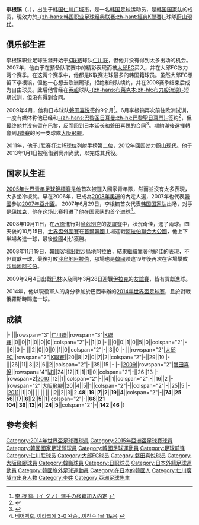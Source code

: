 {{Football player infobox| 
| playername= 李根镐 <br /> {{lang|ko|이근호}}
| image    = [[File:Lee_Keun-Ho_-_1.jpg|250px]]
| fullname = 李根镐 <br /> {{lang|ko|이근호}} <br /> Lee Keun-Ho
| nickname    = 
| height      = {{height|meters=1.76}}
| dateofbirth = {{birth date and age|1985|4|11}}
| cityofbirth = [[仁川广域市|仁川广域市]]
| countryofbirth = {{KOR}}
| currentclub  = [[蔚山現代足球俱樂部|蔚山現代]]
| clubnumber = 11
| position = [[中場|翼鋒]]、[[前锋_(足球)|前锋]]
| youthyears = 
| youthclubs = 
| years = 2004-2006<br/>2007-2008<br/>2009-2010<br/>2010-2011<br/>2012-2014<br/>2013-2014<br>2014-2015<br>2015<br>2016<br/>2017-2018<br/>2018-
| clubs = [[仁川联|仁川联]]<br/>[[大邱FC|大邱FC]]<br/>[[磐田喜悦|磐田喜悦]]<br/>[[大阪飛腳|大阪飛腳]]<br/>[[蔚山现代|蔚山现代]]<br/>[[尚州尚武足球俱樂部|尚州尚武]]（[[服兵役|服兵役]]）<br/>[[艾查殊體育會|艾查殊]]<br/>[[全北现代汽車足球俱樂部|全北现代]] （租借）<br/>[[濟州聯足球俱樂部|濟州聯]]<br/>[[江原足球俱乐部|江原FC]]<br/>[[蔚山現代足球俱樂部|蔚山現代]]
| caps(goals) = {{0}}2 {{0}}(0) <br/> 46 (19) <br/> 36 (13) <br/>  52 (19) <br/> 33 (8) <br/> 43 (19)<br/>18 (2)<br/>15 (4)<br/>35 (5)<br/>37 (8)
| nationalyears =2003-2005<br/>2005-2008<br/>2007-
| nationalteam = 韩国U20<br/>韩国U23<br/>[[韩国国家足球队|韩国]]
| nationalcaps(goals) = {{0}}9 {{0}}(3)<br/> 19 {{0}}(5)<br/> 84 {{0}}(19)
| pcupdate = 2018年5月19日
| ntupdate = 2018年3月2日
}}

'''李根镐'''（{{lang-ko|'''이근호'''}}，{{bd|1985年|4月11日|catIdx=Lee}}），出生于[[韩国|韩国]][[仁川广域市|仁川广域市]]，是一名[[韩国|韩国]][[足球|足球]]运动员，是[[韩国国家足球队|韩国国家队]]的成员，現效力於[[經典K聯賽|-{zh-hans:韩国职业足球经典联赛;zh-hant:經典K聯賽}-]]球隊[[蔚山現代足球俱樂部|蔚山現代]]。

==俱乐部生涯==
李根镐职业足球生涯开始于[[K联赛|K联赛]]球队[[仁川联|仁川联]]，但他并没有得到太多出场的机会。2007年，他由于在预备队联赛中的精彩表现而被[[大邱FC|大邱FC]]买入，并在大邱FC效力两个赛季。在这两个赛季中，他都是K联赛进球最多的韩国籍球员。虽然大邱FC想留下李根镐，但他一心想去欧洲踢球，拒绝和球队续约，并在2008赛季结束后成为自由球员。此后他曾经在[[英超|英超]]球队[[布莱克本流浪者足球俱乐部|-{zh-hans:布莱克本;zh-hk:布力般流浪}-]]短期试训，但没有得到合同。

2009年4月，他和日本球队[[磐田喜悦|磐田喜悦]]签约9个月<ref>[http://www.jubilo-iwata.co.jp/newslist/detail/?nw_seq=757&year=2009&month=04 李 根 鎬（イ グノ）選手の移籍加入内定] {{Wayback|url=http://www.jubilo-iwata.co.jp/newslist/detail/?nw_seq=757&year=2009&month=04 |date=20140222041113 }} {{ja}}</ref>。6月李根镐再次前往欧洲试训，一度有媒体称他已经和[[巴黎圣日耳曼足球俱乐部|-{zh-hans:巴黎圣日耳曼;zh-hk:巴黎聖日耳門}-]]签约<ref>{{Cite web |url=http://www.koreatimes.co.kr/www/news/sports/2009/07/136_48131.html |title=Lee Move in Doubt |access-date=2010-02-04 |archive-date=2017-07-01 |archive-url=https://web.archive.org/web/20170701140800/http://www.koreatimes.co.kr/www/news/sports/2009/07/136_48131.html |dead-url=no }}</ref>，但最终他并没有留在巴黎，反而回到日本延长和磐田喜悦的合同<ref>{{Cite web |url=http://www.koreatimes.co.kr/www/news/sports/2009/07/136_48745.html |title=Lee Keun-ho Rejoins Jubilo Iwata |access-date=2010-02-04 |archive-date=2021-03-05 |archive-url=https://web.archive.org/web/20210305073409/http://www.koreatimes.co.kr/www/news/sports/2009/07/136_48745.html |dead-url=no }}</ref>。期約滿後選擇轉會到[[日本職業足球聯賽|J聯賽]]的另一支球隊[[大阪飛腳|大阪飛腳]]。

2011年，他于J联赛打进15球位列射手榜第二位，2012年回国効力[[蔚山现代|蔚山现代]]。他于2013年1月1日被租借到尚州尚武，以完成其兵役。

==国家队生涯==
[[2005年世界青年足球錦標賽|2005年世界青年足球錦標賽]]是他首次被選入國家青年隊，然而並沒有太多表現，大多坐冷板凳。早在2006年，已成為[[2008年夏季奧林匹克運動會男子足球比賽|2008年奧運]]的內定人選，2007年也代表[[韓國國家足球隊|韓國]]參加[[2007年亞洲盃足球賽|2007年亞州盃]]。
2007年6月29日，李根镐首次代表[[韩国国家足球队|韩国国家队]]出场，对手是[[伊拉克国家足球队|伊拉克]]，他在这场比赛打进了他在国家队的首个进球<ref>[http://sports.media.daum.net/nms/soccer/news/general/view.do?cate=23758&newsid=94206 베어벡호, 이라크에 3-0 완승…이천수 1골 1도움] {{Wayback|url=http://sports.media.daum.net/nms/soccer/news/general/view.do?cate=23758&newsid=94206 |date=20070704174223 }} {{ko}}</ref>。

2008年10月11日，在[[水原市|水原]]進行對[[烏茲別克國家足球隊|烏茲別克]]的[[友誼賽|友誼賽]]中，狀況奇佳，進了兩球。四天後的10月15日，[[2010年世界盃外圍賽_(亞洲區)|世界盃外圍賽]]在[[首爾|首爾]][[韓國國家足球隊|韓國]]主場迎戰[[阿拉伯聯合大公國國家足球隊|阿拉伯聯合大公國]]，他上下半場各進一球，最後[[韓國國家足球隊|韓國]]4比1獲勝。

2008年11月19日，[[韓國國家足球隊|韓國]]客場出戰[[沙烏地阿拉伯國家足球隊|沙烏地阿拉伯]]，結果繼續靠著他絕佳的表現，不但貢獻一球，最後打敗[[沙烏地阿拉伯國家足球隊|沙烏地阿拉伯]]，那場也是[[韓國國家足球隊|韓國]]睽違19年後再次在客場擊敗[[沙烏地阿拉伯國家足球隊|沙烏地阿拉伯]]。

2009年2月4日出戰[[巴林國家足球隊|巴林]]以及同年3月28日迎戰[[伊拉克國家足球隊|伊拉克]]的[[友誼賽|友誼賽]]，皆有貢獻進球。

2014年，他以現役軍人的身分參加於巴西舉辦的[[2014年世界盃足球賽|2014年世界盃足球賽]]，且於對戰俄羅斯時踢進一球。

==成績==
{{updated|'''2011年4月20日'''}}
{{Football player statistics 1|YY}}
{{Football player statistics 2|KOR|YY}}
|-
|{{tsl|en|2004 K-League||2004}}||rowspan="3"|[[仁川聯|仁川聯]]||rowspan="3"|[[K聯賽|K聯賽]]||0||0||1||0||0||0||colspan="2"|-||1||0
|-
|{{tsl|en|2005 K-League||2005}}||0||0||1||0||5||0||colspan="2"|-||6||0
|-
|{{tsl|en|2006 K-League||2006}}||2||0||0||0||1||0||colspan="2"|-||3||0
|-
|{{tsl|en|2007 K-League||2007}}||rowspan="2"|[[大邱FC|大邱FC]]||rowspan="2"|[[K聯賽|K聯賽]]||20||8||2||0||7||2||colspan="2"|-||29||10
|-
|{{tsl|en|2008 K-League||2008}}||26||11||3||2||6||2||colspan="2"|-||35||15
|-
{{Football player statistics 2|JPN|YY}}
|-
|[[2009年日本職業足球聯賽|2009]]||rowspan="2"|[[磐田喜悅|磐田喜悅]]||rowspan="4"|[[日本職業足球聯賽|J1]]||24||12||1||1||1||0||colspan="2"|-||26||13
|-
|rowspan=2|[[2010年日本職業足球聯賽|2010]]||12||1||colspan="2"|-||4||1||colspan="2"|-||16||2
|-
|rowspan="2"|[[大阪飛腳|大阪飛腳]]||20||4||5||1||colspan="2"|-||colspan="2"|-||25||5
|-
|[[2011年日本職業足球聯賽|2011]]||1||0|| || || || ||2||2||3||2
{{Football player statistics 3|2|KOR}}'''48'''||'''19'''||'''7'''||'''2'''||'''19'''||'''4'''||colspan="2"|-||'''74'''||'''25'''
{{Football player statistics 4|JPN}}'''56'''||'''17'''||'''6'''||'''2'''||'''5'''||'''1'''||colspan="2"|-||'''68'''||'''21'''
{{Football player statistics 5}}'''104'''||'''36'''||'''13'''||'''4'''||'''24'''||'''5'''||colspan="2"|-||'''142'''||'''46'''
|}

==参考资料==
{{reflist}}

{{start box}}
{{succession box|3=[[亚洲足球先生|亚洲足球先生]]|1=[[傑帕羅夫|傑帕羅夫]]|2=[[郑智|郑智]]|4=2012年}}
{{end box}}
{{亚洲足球先生}}
{{亚足联冠军联赛MVP}}
{{2008年奥运会男子足球南韩参赛名单}}
{{2014年世界盃足球賽南韓參賽名單}}
{{2015年亞洲盃足球賽南韓參賽名單}}

{{DEFAULTSORT:Lee Keun-Ho}}
[[Category:2014年世界盃足球賽球員|Category:2014年世界盃足球賽球員]]
[[Category:2015年亞洲盃足球賽球員|Category:2015年亞洲盃足球賽球員]]
[[Category:韓國國家足球隊球員|Category:韓國國家足球隊球員]]
[[Category:韓國足球運動員|Category:韓國足球運動員]]
[[Category:足球前锋|Category:足球前锋]]
[[Category:仁川联球员|Category:仁川联球员]]
[[Category:大邱FC球员|Category:大邱FC球员]]
[[Category:磐田喜悦球员|Category:磐田喜悦球员]]
[[Category:大阪飛腳球員|Category:大阪飛腳球員]]
[[Category:韓職球員|Category:韓職球員]]
[[Category:日职球员|Category:日职球员]]
[[Category:日本外籍足球運動員|Category:日本外籍足球運動員]]
[[Category:韓國旅外足球運動員|Category:韓國旅外足球運動員]]
[[Category:在日本的韓國人|Category:在日本的韓國人]]
[[Category:仁川廣域市出身人物|Category:仁川廣域市出身人物]]
[[Category:李姓|Category:李姓]]
[[Category:亞洲足球先生|Category:亞洲足球先生]]
